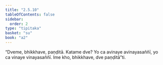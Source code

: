 ```yaml
---
title: "2.5.10"
tableOfContents: false
sidebar:
  order: 2
type: "tipitaka"
basket: "su"
book: "a2"
---
```



<DynamicBreadcrumb />

<Division number="108" book="a2">

<Paragraph number="191" book="a2">
“Dveme, bhikkhave, paṇḍitā. Katame dve? Yo ca avinaye avinayasaññī, yo ca vinaye vinayasaññī. Ime kho, bhikkhave, dve paṇḍitā”ti.
</Paragraph>
</Division>